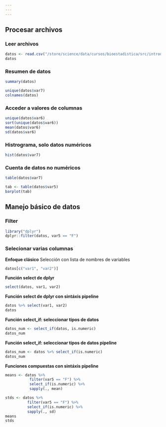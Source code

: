 ```yaml
---
---
---
```


## Procesar archivos

### Leer archivos

```r
datos <- read.csv("/store/science/data/cursos/bioestadistica/src/introduccion/db_sim_intro.csv")
datos

```

### Resumen de datos 

```r
summary(datos)

```

```r
unique(datos$var7)
colnames(datos)
```


### Acceder a valores de columnas

```r
unique(datos$var6)
sort(unique(datos$var6))
mean(datos$var6)
sd(datos$var6)
```

### Histrograma, solo datos numéricos

```r
hist(datos$var7)

```

### Cuenta de datos no numéricos

```r
table(datos$var7)

```

```r
tab <- table(datos$var5)
barplot(tab)

```

## Manejo básico de datos

### Filter

```r
library("dplyr")
dplyr::filter(datos, var5 == "F")

```

### Selecionar varias columnas

**Enfoque clásico** Selección con lista de nombres de variables

```r
datos[c("var1", "var2")]

```

**Función select de dplyr**

```r
select(datos, var1, var2)

```

**Función select de dplyr con sintáxis pipeline**

```r
datos %>% select(var1, var2)
datos
```

**Función select_if: seleccionar tipos de datos**

```r
datos_num <- select_if(datos, is.numeric)
datos_num
```

**Función select_if: seleccionar tipos de datos pipeline**

```r
datos_num <- datos %>% select_if(is.numeric)
datos_num
```

**Funciones compuestas con sintáxis pipeline**

```r
means <- datos %>% 
           filter(var5 == "F") %>%
           select_if(is.numeric) %>%
           sapply(., mean)

stds <- datos %>%
          filter(var5 == "F") %>%
          select_if(is.numeric) %>%
          sapply(., sd)
means
stds
```
